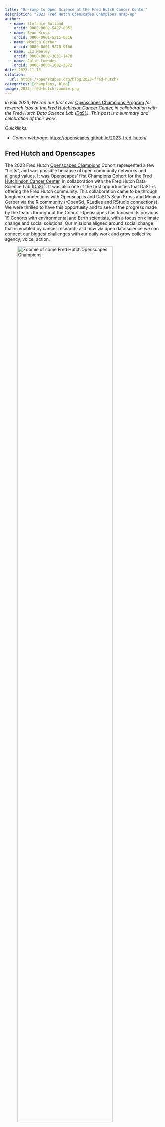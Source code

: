 ```yaml
---
title: "On-ramp to Open Science at the Fred Hutch Cancer Center"
description: "2023 Fred Hutch Openscapes Champions Wrap-up"
author: 
  - name: Stefanie Butland
    orcid: 0000-0002-5427-8951
  - name: Sean Kross
    orcid: 0000-0001-5215-0316
  - name: Monica Gerber
    orcid: 0000-0001-9878-9166
  - name: Liz Neeley
    orcid: 0000-0002-3031-1470    
  - name: Julie Lowndes
    orcid: 0000-0003-1682-3872
date: 2023-11-16
citation: 
  url: https://openscapes.org/blog/2023-fred-hutch/
categories: [champions, blog]
image: 2023-fred-hutch-zoomie.png
---
```


*In Fall 2023, We ran our first ever* [Openscapes Champions Program](https://openscapes.org/champions-program) *for research labs at the [Fred Hutchinson Cancer Center](https://www.fredhutch.org/), in collaboration with the Fred Hutch Data Science Lab ([DaSL](https://hutchdatascience.org/)). This post is a summary and celebration of their work.*

*Quicklinks:*

-   *Cohort webpage:* <https://openscapes.github.io/2023-fred-hutch/>

## Fred Hutch and Openscapes

The 2023 Fred Hutch [Openscapes Champions](https://openscapes.org/champions-program) Cohort represented a few "firsts", and was possible because of open community networks and aligned values. It was Openscapes' first Champions Cohort for the [Fred Hutchinson Cancer Center](https://www.fredhutch.org/), in collaboration with the Fred Hutch Data Science Lab ([DaSL](https://hutchdatascience.org/)). It was also one of the first opportunities that DaSL is offering the Fred Hutch community. This collaboration came to be through longtime connections with Openscapes and DaSL's Sean Kross and Monica Gerber via the R community (rOpenSci, RLadies and RStudio connections). We were thrilled to have this opportunity and to see all the progress made by the teams throughout the Cohort. Openscapes has focused its previous 19 Cohorts with environmental and Earth scientists, with a focus on climate change and social solutions. Our missions aligned around social change that is enabled by cancer research; and how via open data science we can connect our biggest challenges with our daily work and grow collective agency, voice, action.

::: center-text
![*Zoomie of some Fred Hutch Openscapes Champions*](2023-fred-hutch-zoomie.png){width="85%" fig-alt="txt"}
:::

## Core lessons reused for new science audiences

The inaugural Fred Hutch Champions Cohort took place over 5 virtual sessions from August 29 to October 24, 2023. We were able to reuse the same core lessons for this Cohort, which is important for growing the open movement. Core lessons designed for environmental scientists and iteratively refined over years with Erin Robinson and Eli Holmes for Earth and fisheries scientists also resonate with cancer scientists. Stefanie Butland contributed a new "Better science for future us" lesson in Call 1, sharing her [open science path - from me to us](https://www.youtube.com/watch?v=AouW9A9QpVk) as a scientist at the interface of biological and computational sciences.

Cohort calls focused on 1) working towards a common understanding of the Openscapes mindset and considering what a pathway forward looks like for your team ([Call 1 digest](https://github.com/Openscapes/2023-fred-hutch/issues/1)), 2) publishing and project management on [GitHub](https://github.com/nmfs-openscapes/2022-noaa-afsc-fall) ([Call 2 digest](https://github.com/Openscapes/2023-fred-hutch/issues/10)), 3) nurturing team culture, and data strategies for future us ([Call 3 digest](https://github.com/Openscapes/2023-fred-hutch/issues/11)), 4) participating in open science communities, and coding strategies for future us ([Call 4 digest](https://github.com/Openscapes/2023-fred-hutch/issues/12)), and 5) sharing each team's path forward as they continue their open science journeys ([Call 5 digest](https://github.com/Openscapes/2023-fred-hutch/issues/13)). Call 5 is when we hear from each team about their work-in-progress, challenges, and questions. We appreciated hearing so many voices in this final call, from presenting teams and Fred Hutch colleagues.

## The teams and their pathways

[**The Berger Lab**](https://research.fredhutch.org/berger/en.html)'s research goal is to leverage functional genomics approaches to understand cancer biology and translate this information into better outcomes for cancer patients. Openscapes participants in this Cohort included Alice Berger, Sitapriya Moorthi, Daniel Groso, Kevin Levine, Siobhan O'Brien, and Saksham Gupta. Alice talked through the team's [Pathway](https://openscapes.github.io/series/core-lessons/pathways.html) sheet, identifying their trailhead and areas they'd like to explore. that provides a structured way for teams to think about how they work and find common approaches and needs. Sita put an example analysis in a GitHub repo shared with the lab for the first time. She's done this so others can reuse or adapt the code and have an example to follow for more open practice. There's a good lesson here: open doesn't have to mean fully public; it can be private to Fred Hutch, or even just your lab. Daniel was inspired to use GitHub Issues and screenshared a checklist for the week with people's replies. This led to a discussion of Issue templates and other recurrent processes they could use a checklist or template for. As an example, Monica (DaSL) shared a [package](https://github.com/FredHutch/VISCtemplates) she made that contains basic analysis templates for writing reproducible reports for the [Vaccine Immunology Statistical Center](https://ghdiscoverycollaboratory.org/platforms/vaccine-immunology-statistical-center). She's developing more of these for DaSL.

::: center-text
![*Alice Berger Lab's pathway and a first shared repo for a data analysis*](bergerlab-pathway.png){width="85%" fig-alt="txt"}
:::

[**The Ha Lab**](https://gavinhalab.org/) uses computational genomics and liquid biopsies to study cancer and to advance precision medicine. Openscapes participants in this Cohort included Patty Galipeau, Thomas Persse, Eden Cruikshank, Michael Yang, Adil Mohamed, and Manasvita Vashisth. Thomas raised the challenges of version control and code sharing when changes made downstream are not pushed back to the main GitHub repo. Monica noted that slowing down to speed up is key here; behavior change takes time and care but the benefits are huge. Patty screenshared her use of the project management tool Jira (supported by Fred Hutch). It requires upfront infrastructure development, but it's worth it. She is piloting Starfish, a software application for unstructured data management, for viewing all your files, tagging them with metadata or actions like 'moved to S3, and for visualizations of file sizes and counts. Adil brought up something that the other groups see as a common need: how to keep track of papers with useful looking data and then find them later when you actually need them.

IMG

[**The Setty Lab**](https://research.fredhutch.org/setty) develops novel computational methods to uncover complex regulatory interactions that govern cell-fate choices and specialized cell functions from single-cell data. Openscapes participants in this Cohort included Sarah Huang, Elana Thieme, and Cailin Jordan. Cailin and Sarah co-presented to share their plans in categories: Lab wish list; Community involvement; Data sharing; Promote DEI, identified next steps in each and how they're making progress. They'd like to switch to VS Code as it has better integration with GitHub and they want to use Copilot. Sarah wrote a script to make setting it up smooth for people. They plan to start a once a month meet up to do something that's related to work but that's not the usual data science discussion. Examples are listening to a podcast and discussing, or learning about techniques for giving feedback. They prompted a good discussion of using Notion that revealed expertise and willingness to share across the labs and DaSL.

IMG: bullet point headings slide?

[**DaSL**](https://hutchdatascience.org/) aims to ensure an effective data ecosystem at Fred Hutch by developing a modern, well documented, well implemented, overall data strategy that evolves with the needs and capabilities of those leveraging data at Fred Hutch regardless of "where they live", from the clinic to the research groups. Sean wants people to stay in touch with each other and with DaSL and shared many ways to continue to connect. The DaSL newsletter is where they post educational offerings like this one. He shared links for bookable Data House Calls for code, GitHub, and data management questions or issues, and Monica holds Data Analysis/Stats and Clinical Data House Calls. Sean even offered 1:1 coworking time to folks in this Cohort! Such rich opportunities to get direct engaged support. Links for booking are in our Agenda doc. Monica has started hosting Lakeside Chats for discussions and coworking! She's been forking Openscapes practices for the win - like reusing our agenda doc structure and collaborative note taking. In response to the interest in Notion, Monica screenshared how she uses it for Agendas and Notes for Our Connections Points. She's got templates for different meeting types to save time and minimize errors that can come from manual re-typing.

IMG: resources/ tutorials page; maybe some text on Monica's previous screenshare of this \~ Call 3?

## Conclusion

On ramp. This is just the start. Seeing what's possible.

::: blockquote-blue
> "quote left here for formatting reminder :-)"
:::

Continued thanks for Sean Kross and Monica Gerber and the DaSL team for spearheading this collaboration. Fun fact: Sean Kross has been involved with Openscapes [since the beginning](https://openscapes.org/blog/2019-04-08-summit-reflections1/) and developed the [kyber](https://openscapes.org/blog/2023-04-06-kyber/) R package for Openscapes.
